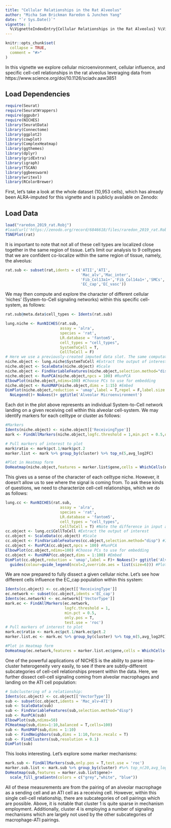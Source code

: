 ```yaml
---
title: "Cellular Relationships in the Rat Alveolus"
author: "Micha Sam Brickman Raredon & Junchen Yang"
date: "`r Sys.Date()`"
vignette: |
  %\VignetteIndexEntry{Cellular Relationships in the Rat Alveolus} %\VignetteEngine{knitr::rmarkdown} %\VignetteEncoding{UTF-8}
---
```


```r
knitr::opts_chunk$set(
  collapse = TRUE,
  comment = "#>"
)
```

In this vignette we explore cellular microenvironment, cellular influence, and specific cell-cell relationships in the rat alveolus leveraging data from https://www.science.org/doi/10.1126/sciadv.aaw3851

## Load Dependencies
```r
require(Seurat)
require(SeuratWrappers)
require(ggpubr)
require(NICHES)
library(SeuratData)
library(Connectome)
library(ggplot2)
library(cowplot)
library(ComplexHeatmap)
library(ggthemes)
library(dplyr)
library(gridExtra)
library(igraph)
library(TSCAN)
library(ggbeeswarm)
library(writexl)
library(RColorBrewer)
```

First, let's take a look at the whole dataset (10,953 cells), which has already been ALRA-imputed for this vignette and is publicly available on Zenodo:

## Load Data
```r
load("raredon_2019_rat.Robj")
#load(url('https://zenodo.org/record/6846618/files/raredon_2019_rat.Robj'))
TSNEPlot(rat)
```

It is important to note that not all of these cell types are localized close together in the same region of tissue. Let's limit our analysis to 9 celltypes that we are confident co-localize within the same region of tissue, namely, the alveolus:

```r
rat.sub <- subset(rat,idents = c('ATII','ATI',
                                 'Mac_alv','Mac_inter',
                                 'Fib_Col13a1+','Fib_Col14a1+','SMCs',
                                 'EC_cap','EC_vasc'))
```

We may then compute and explore the character of different cellular 'niches' (System-to-Cell signaling networks) within this specific cell-system, as follows:

```r

rat.sub@meta.data$cell_types <- Idents(rat.sub)

lung.niche <- RunNICHES(rat.sub,
                        assay = 'alra',
                        species = 'rat',
                        LR.database = 'fantom5',
                        cell_types = "cell_types",
                        SystemToCell = T,
                        CellToCell = F) 
# Here we use a previously-created imputed data slot. The same computation may be performed on any data slot including standard log-normalized RNA values.
niche.object <- lung.niche$SystemToCell #Extract the output of interest
niche.object <- ScaleData(niche.object) #Scale
niche.object <- FindVariableFeatures(niche.object,selection.method="disp") #Identify variable features
niche.object <- RunPCA(niche.object,npcs = 100) #RunPCA
ElbowPlot(niche.object,ndims=100) #Choose PCs to use for embedding
niche.object <- RunUMAP(niche.object,dims = 1:15) #Embed
DimPlot(niche.object,reduction = 'umap',label = T,repel = F,label.size = 6)+ 
  NoLegend()+ NoAxes()+ ggtitle('Alveolar Microenvironment')
```


Each dot in the plot above represents an individual System-to-Cell network landing on a given receiving cell within this alveolar cell-system. We may identify markers for each celltype or cluster as follows:

```r
#Markers
Idents(niche.object) <- niche.object[['ReceivingType']]
mark <- FindAllMarkers(niche.object,logfc.threshold = 1,min.pct = 0.5,only.pos = T,test.use = 'roc')

# Pull markers of interest to plot
mark$ratio <- mark$pct.1/mark$pct.2
marker.list <- mark %>% group_by(cluster) %>% top_n(5,avg_log2FC)

#Plot in Heatmap form
DoHeatmap(niche.object,features = marker.list$gene,cells = WhichCells(niche.object,downsample = 100))

```


This gives us a sense of the character of each celltype niche. However, it doesn't allow us to see where the signal is coming from. To ask these kinds of questions, we need to characterize cell-cell relationships, which we do as follows:

```r
lung.cc <- RunNICHES(rat.sub,
                        assay = 'alra',
                        species = 'rat',
                        LR.database = 'fantom5',
                        cell_types = "cell_types",
                        CellToCell = T) #Note the difference in input arguments here
cc.object <- lung.cc$CellToCell #Extract the output of interest
cc.object <- ScaleData(cc.object) #Scale
cc.object <- FindVariableFeatures(cc.object,selection.method="disp") #Identify variable features
cc.object <- RunPCA(cc.object,npcs = 100) #RunPCA
ElbowPlot(cc.object,ndims=100) #Choose PCs to use for embedding
cc.object <- RunUMAP(cc.object,dims = 1:100) #Embed
DimPlot(cc.object,reduction = 'umap',label = F)+ NoAxes()+ ggtitle('Alveolar Cell-Cell Signaling')+
  guides(colour=guide_legend(ncol=2,override.aes = list(size=6))) #Plot
```

We are now prepared to fully dissect a given cellular niche. Let's see how different cells influence the EC_cap population within this system:

```r
Idents(cc.object) <- cc.object[['ReceivingType']]
ec.network <- subset(cc.object,idents ='EC_cap')
Idents(ec.network) <- ec.network[['VectorType']]
mark.ec <- FindAllMarkers(ec.network,
                          logfc.threshold = 1,
                          min.pct = 0.5,
                          only.pos = T,
                          test.use = 'roc')
# Pull markers of interest to plot
mark.ec$ratio <- mark.ec$pct.1/mark.ec$pct.2
marker.list.ec <- mark.ec %>% group_by(cluster) %>% top_n(5,avg_log2FC)

#Plot in Heatmap form
DoHeatmap(ec.network,features = marker.list.ec$gene,cells = WhichCells(ec.network,downsample = 100))
```

One of the powerful applications of NICHES is the ability to parse intra-cluster heterogeneity very easily, to see if there are subtly-different subcategories of cell-cell relationships present within the data. Here, we further dissect cell-cell signaling coming from alveolar macrophages and landing on the ATI cell population:

```r
# Subclustering of a relationship:
Idents(cc.object) <- cc.object[['VectorType']]
sub <- subset(cc.object,idents = 'Mac_alv—ATI')
sub <- ScaleData(sub)
sub <- FindVariableFeatures(sub,selection.method="disp")
sub <- RunPCA(sub)
ElbowPlot(sub,ndims=50)
PCHeatmap(sub,dims=1:10,balanced = T,cells=100)
sub <- RunUMAP(sub,dims = 1:10)
sub <- FindNeighbors(sub,dims = 1:10,force.recalc = T)
sub <- FindClusters(sub,resolution = 0.1)
DimPlot(sub)
```

This looks interesting. Let's explore some marker mechanisms:

```r
mark.sub <- FindAllMarkers(sub,only.pos = T,test.use = 'roc')
marker.sub.list <- mark.sub %>% group_by(cluster) #%>% top_n(20,avg_log2FC)
DoHeatmap(sub,features = marker.sub.list$gene)+
  scale_fill_gradientn(colors = c("grey","white", "blue"))
```

All of these measurements are from the pairing of an alveolar macrophage as a sending cell and an ATI cell as a receiving cell. However, within this single cell-cell relationship, there are subcategories of cell pairings which are possible.  Above, it is notable that cluster 1 is quite sparse in mechanism employment. Additionally, cluster 4 is employing a number of signaling mechanisms which are largely not used by the other subcategories of macrophage-ATI pairings.
